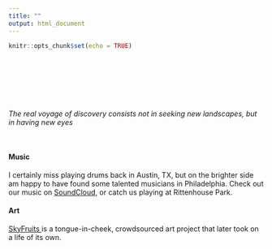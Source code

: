 ```yaml
---
title: ""
output: html_document
---
```


```r
knitr::opts_chunk$set(echo = TRUE)
```

<style type="text/css">
.title {
  display: none;
}

#getting-started img {
  margin-right: 1px;
}

</style>

<div class="row" style="padding-top: 90px;">
<div class="col-sm-6">

*The real voyage of discovery consists not in seeking new landscapes,
            but in having new eyes*

</br>

#### Music

I certainly miss playing drums back in Austin, TX, but on the brighter side am happy to have found some talented musicians in Philadelphia. Check out our music on <a href = "https://soundcloud.com/user-77041470" target = "_blank"> SoundCloud</a>, or catch us playing at Rittenhouse Park.


#### Art 

<a href = "http://www.skyfruits.org/" target = "_blank">SkyFruits </a> is a tongue-in-cheek, crowdsourced art project that later took on a life of its own.

